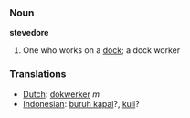 === Noun ===

'''stevedore'''

# One who works on a [[dock]]; a dock worker

=== Translations ===
*[[Dutch]]: [[dokwerker]] ''m''
*[[Indonesian]]: [[buruh kapal]]?, [[kuli]]?